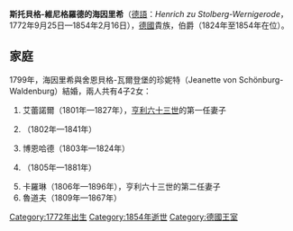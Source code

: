 {{Unreferenced|time=2021-02-22T01:59:27+00:00}}
{{Infobox noble
| name        = 海因里希
| title       = 斯托貝格-維尼格羅德伯爵
| image       = Henrich zu Stolberg-Wernigerode.jpg
| birth_date  = {{birth date|1772|9|5|df=yes}}
| birth_place = [[韦尼格罗德|維尼格羅德]]
| death_date  = {{death date and age|1854|2|16|1772|9|5|df=yes}}
| death_place = 維尼格羅德
| noble family= [[斯托貝格家族|斯托貝格家族]]
| father      = [[克里斯蒂安·腓特烈_(斯托貝格-維尼格羅德)|克里斯蒂安·腓特烈]]
| mother      = 奧古斯塔·艾蕾諾爾
}}

'''斯托貝格-維尼格羅德的海因里希'''（[[德語|德語]]：''Henrich zu Stolberg-Wernigerode''，1772年9月25日—1854年2月16日），[[德國|德國]]貴族，{{le|斯托貝格-維尼格羅德|Stolberg-Wernigerode}}伯爵（1824年至1854年在位）。

== 家庭 ==
1799年，海因里希與舍恩貝格-瓦爾登堡的珍妮特（Jeanette von Schönburg-Waldenburg）結婚，兩人共有4子2女：
# 艾蕾諾爾（1801年—1827年），[[亨利六十三世_(羅伊斯-科斯特利茨)|亨利六十三世]]的第一任妻子
# {{link-de|斯托貝格-維尼格羅德的赫爾曼|Hermann zu Stolberg-Wernigerode|赫爾曼}}（1802年—1841年）
# 博恩哈德（1803年—1824年）
# {{link-de|斯托貝格-維尼格羅德的波索|Botho zu Stolberg-Wernigerode|波索}}（1805年—1881年）
# 卡羅琳（1806年—1896年），亨利六十三世的第二任妻子
# 魯道夫（1809年—1867年）

[[Category:1772年出生|Category:1772年出生]]
[[Category:1854年逝世|Category:1854年逝世]]
[[Category:德國王室|Category:德國王室]]